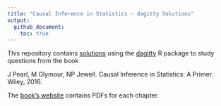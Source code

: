 ```yaml
---
title: "Causal Inference in Statistics - dagitty Solutions"
output: 
  github_document:
    toc: true
---
```


This repository contains [solutions](solutions_dagitty.md) using the [dagitty](https://cran.r-project.org/web/packages/dagitty/index.html) R package to study questions from the book 

J Pearl, M Glymour, NP Jewell. Causal Inference in Statistics: A Primer. Wiley, 2016.

The [book's website](http://bayes.cs.ucla.edu/PRIMER/) contains PDFs for each chapter.
